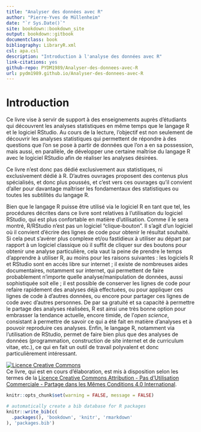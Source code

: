 --- 
title: "Analyser des données avec R"
author: "Pierre-Yves de Müllenheim"
date: "`r Sys.Date()`"
site: bookdown::bookdown_site
output: bookdown::gitbook
documentclass: book
bibliography: LibraryR.xml
csl: apa.csl
description: "Introduction à l'analyse des données avec R"
link-citations: yes
github-repo: PYDM1989/Analyser-des-donnees-avec-R
url: pydm1989.github.io/Analyser-des-donnees-avec-R
---

# Introduction {-}
Ce livre vise à servir de support à des enseignements auprès d'étudiants qui découvrent les analyses statistiques en même temps que le langage R et le logiciel RStudio. Au cours de la lecture, l'objectif est non seulement de découvrir les analyses statistiques qui permettent de répondre à des questions que l'on se pose à partir de données que l'on a en sa possession, mais aussi, en parallèle, de développer une certaine maîtrise du langage R avec le logiciel RStudio afin de réaliser les analyses désirées. 

Ce livre n'est donc pas dédié exclusivement aux statistiques, ni exclusivement dédié à R. D'autres ouvrages proposent des contenus plus spécialisés, et donc plus poussés, et c'est vers ces ouvrages qu'il convient d'aller pour davantage maîtriser les fondamentaux des statistiques ou toutes les subtilités du langage R. 

Bien que le langage R puisse être utilisé via le logiciel R en tant que tel, les procédures décrites dans ce livre sont relatives à l'utilisation du logiciel RStudio, qui est plus confortable en matière d'utilisation. Comme il le sera montré, R/RStudio n'est pas un logiciel "clique-bouton". Il s'agit d'un logiciel où il convient d'écrire des lignes de code pour obtenir le résultat souhaité. Si cela peut s'avérer plus complexe et/ou fastidieux à utiliser au départ par rapport à un logiciel classique où il suffit de cliquer sur des boutons pour obtenir une analyse particulière, cela vaut la peine de prendre le temps d'apprendre à utiliser R, au moins pour les raisons suivantes : les logiciels R et RStudio sont en accès libre sur internet ; il existe de nombreuses aides documentaires, notamment sur internet, qui permettent de faire probablement n'importe quelle analyse/manipulation de données, aussi sophistiquée soit elle ; il est possible de conserver les lignes de code pour refaire rapidement des analyses déjà effectuées, ou pour appliquer ces lignes de code à d'autres données, ou encore pour partager ces lignes de code avec d'autres personnes. De par sa gratuité et sa capacité à permettre le partage des analyses réalisées, R est ainsi une très bonne option pour embrasser la tendance actuelle, encore timide, de l'*open science*, consistant à permettre de savoir ce qui a été fait en matière d'analyses et à pouvoir reproduire ces analyses. Enfin, le langage R, notamment via l'utilisation de RStudio, permet de faire bien plus que des analyses de données (programmation, construction de site internet et de curriculum vitae, etc.), ce qui en fait un outil de travail polyvalent et donc particulièrement intéressant.

<a rel="license" href="http://creativecommons.org/licenses/by-nc-sa/4.0/"><img alt="Licence Creative Commons" style="border-width:0" src="https://i.creativecommons.org/l/by-nc-sa/4.0/88x31.png" /></a><br />Ce livre, qui est en cours d'élaboration, est mis à disposition selon les termes de la <a rel="license" href="http://creativecommons.org/licenses/by-nc-sa/4.0/">Licence Creative Commons Attribution - Pas d’Utilisation Commerciale - Partage dans les Mêmes Conditions 4.0 International</a>.

```{r setup, echo = FALSE}
knitr::opts_chunk$set(warning = FALSE, message = FALSE)
```

```{r include=FALSE}
# automatically create a bib database for R packages
knitr::write_bib(c(
  .packages(), 'bookdown', 'knitr', 'rmarkdown'
), 'packages.bib')
```